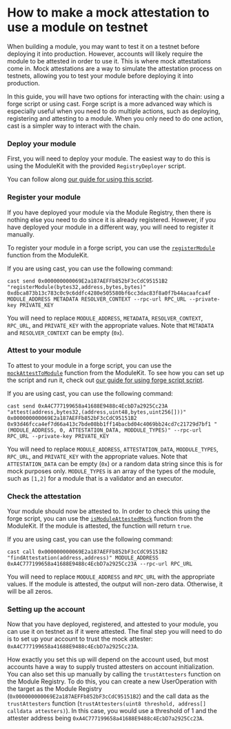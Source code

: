 
# How to make a mock attestation to use a module on testnet

When building a module, you may want to test it on a testnet before deploying it into production. However, accounts will likely require the module to be attested in order to use it. This is where mock attestations come in. Mock attestations are a way to simulate the attestation process on testnets, allowing you to test your module before deploying it into production.

In this guide, you will have two options for interacting with the chain: using a forge script or using cast. Forge script is a more advanced way which is especially useful when you need to do multiple actions, such as deploying, registering and attesting to a module. When you only need to do one action, cast is a simpler way to interact with the chain.

<Steps>

### Deploy your module

First, you will need to deploy your module. The easiest way to do this is using the ModuleKit with the provided `RegistryDeployer` script.

You can follow along [our guide for using this script](/modulekit/deploying/deployment).

### Register your module

If you have deployed your module via the Module Registry, then there is nothing else you need to do since it is already registered. However, if you have deployed your module in a different way, you will need to register it manually.

To register your module in a forge script, you can use the [`registerModule`](/modulekit/deploy/core/registerModule) function from the ModuleKit.

If you are using cast, you can use the following command:

```shell
cast send 0x000000000069E2a187AEFFb852bF3cCdC95151B2 "registerModule(bytes32,address,bytes,bytes)" 0xdbca873b13c783c0c9c6ddfc4280e505580bf6cc3dac83f8a0f7b44acaafca4f MODULE_ADDRESS METADATA RESOLVER_CONTEXT --rpc-url RPC_URL --private-key PRIVATE_KEY
```

You will need to replace `MODULE_ADDRESS`, `METADATA`, `RESOLVER_CONTEXT`, `RPC_URL`, and `PRIVATE_KEY` with the appropriate values. Note that `METADATA` and `RESOLVER_CONTEXT` can be empty (`0x`).

### Attest to your module

To attest to your module in a forge script, you can use the [`mockAttestToModule`](/modulekit/deploy/attestations/mockAttestToModule) function from the ModuleKit. To see how you can set up the script and run it, check out [our guide for using forge script script](/modulekit/deploying/deployment).

If you are using cast, you can use the following command:

```shell
cast send 0xA4C777199658a41688E9488c4EcbD7a2925Cc23A "attest(address,bytes32,(address,uint48,bytes,uint256[]))" 0x000000000069E2a187AEFFb852bF3cCdC95151B2 0x93d46fcca4ef7d66a413c7bde08bb1ff14bacbd04c4069bb24cd7c21729d7bf1 "(MODULE_ADDRESS, 0, ATTESTATION_DATA, MODDULE_TYPES)" --rpc-url RPC_URL --private-key PRIVATE_KEY
```

You will need to replace `MODULE_ADDRESS`, `ATTESTATION_DATA`, `MODDULE_TYPES`, `RPC_URL`, and `PRIVATE_KEY` with the appropriate values. Note that `ATTESTATION_DATA` can be empty (`0x`) or a random data string since this is for mock purposes only. `MODULE_TYPES` is an array of the types of the module, such as `[1,2]` for a module that is a validator and an executor.

### Check the attestation

Your module should now be attested to. In order to check this using the forge script, you can use the [`isModuleAttestedMock`](/modulekit/deploy/attestations/isModuleAttestedMock) function from the ModuleKit. If the module is attested, the function will return `true`.

If you are using cast, you can use the following command:

```shell
cast call 0x000000000069E2a187AEFFb852bF3cCdC95151B2 "findAttestation(address,address)" MODULE_ADDRESS 0xA4C777199658a41688E9488c4EcbD7a2925Cc23A --rpc-url RPC_URL
```

You will need to replace `MODULE_ADDRESS` and `RPC_URL` with the appropriate values. If the module is attested, the output will non-zero data. Otherwise, it will be all zeros.

### Setting up the account

Now that you have deployed, registered, and attested to your module, you can use it on testnet as if it were attested. The final step you will need to do is to set up your account to trust the mock attester: `0xA4C777199658a41688E9488c4EcbD7a2925Cc23A`.

How exactly you set this up will depend on the account used, but most accounts have a way to supply trusted attesters on account initialization. You can also set this up manually by calling the `trustAttesters` function on the Module Registry. To do this, you can create a new UserOperation with the target as the Module Registry (`0x000000000069E2a187AEFFb852bF3cCdC95151B2`) and the call data as the `trustAttesters` function (`trustAttesters(uint8 threshold, address[] calldata attesters)`). In this case, you would use a threshold of 1 and the attester address being `0xA4C777199658a41688E9488c4EcbD7a2925Cc23A`.

</Steps>
